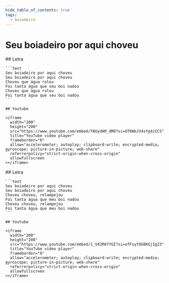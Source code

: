 ```yaml
---
hide_table_of_contents: true
tags:
  - boiadeiro
---
```



# Seu boiadeiro por aqui choveu

<Tabs queryString="version">
  <TabItem value="v1" label="Versão 1">
    ## Letra

    ```text
    Seu boiadeiro por aqui choveu
    Seu boiadeiro por aqui choveu
    Choveu que água rolou
    Foi tanta água que seu boi nadou
    Choveu que água rolou
    Foi tanta água que seu boi nadou
    ```

    ## Youtube

    <iframe
      width="200"
      height="200"
      src="https://www.youtube.com/embed/YAUydAM_dM8?si=UT6WbJV4sYg4zICS"
      title="YouTube video player"
      frameborder="0"
      allow="accelerometer; autoplay; clipboard-write; encrypted-media; gyroscope; picture-in-picture; web-share"
      referrerpolicy="strict-origin-when-cross-origin"
      allowfullscreen
    ></iframe>

  </TabItem>
  <TabItem value="v2" label="Versão 2">
    ## Letra

    ```text
    Seu boiadeiro por aqui choveu
    Seu boiadeiro por aqui choveu
    Choveu choveu, relampejou
    Foi tanta água que meu boi nadou
    Choveu choveu, relampejou
    Foi tanta água que meu boi nadou
    ```

    ## Youtube

    <iframe
      width="200"
      height="200"
      src="https://www.youtube.com/embed/1_V42R6YYGI?si=ofFsytOG8KGjIgZ3"
      title="YouTube video player"
      frameborder="0"
      allow="accelerometer; autoplay; clipboard-write; encrypted-media; gyroscope; picture-in-picture; web-share"
      referrerpolicy="strict-origin-when-cross-origin"
      allowfullscreen
    ></iframe>

  </TabItem>
</Tabs>
